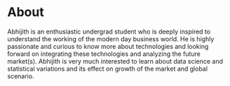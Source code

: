 # About

Abhijith is an enthusiastic undergrad student who is deeply inspired to understand the working of the modern day business world.
He is highly passionate and curious to know more about technologies and looking forward on integrating these technologies 
and analyzing the future market(s). Abhijith is very much interested to learn about data science and statistical variations and its effect on growth of the market and global scenario.
